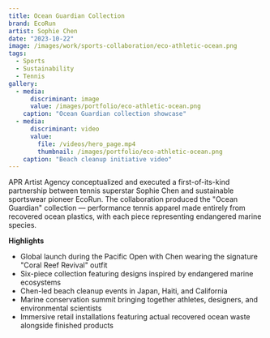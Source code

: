 ```yaml
---
title: Ocean Guardian Collection
brand: EcoRun
artist: Sophie Chen
date: "2023-10-22"
image: /images/work/sports-collaboration/eco-athletic-ocean.png
tags:
  - Sports
  - Sustainability
  - Tennis
gallery:
  - media:
      discriminant: image
      value: /images/portfolio/eco-athletic-ocean.png
    caption: "Ocean Guardian collection showcase"
  - media:
      discriminant: video
      value:
        file: /videos/hero_page.mp4
        thumbnail: /images/portfolio/eco-athletic-ocean.png
    caption: "Beach cleanup initiative video"
---
```


APR Artist Agency conceptualized and executed a first-of-its-kind partnership between tennis superstar Sophie Chen and sustainable sportswear pioneer EcoRun. The collaboration produced the "Ocean Guardian" collection — performance tennis apparel made entirely from recovered ocean plastics, with each piece representing endangered marine species.

**Highlights**

- Global launch during the Pacific Open with Chen wearing the signature "Coral Reef Revival" outfit
- Six-piece collection featuring designs inspired by endangered marine ecosystems
- Chen-led beach cleanup events in Japan, Haiti, and California
- Marine conservation summit bringing together athletes, designers, and environmental scientists
- Immersive retail installations featuring actual recovered ocean waste alongside finished products
